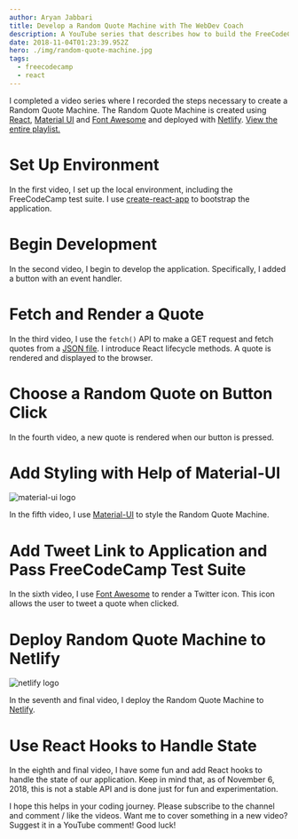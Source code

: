 ```yaml
---
author: Aryan Jabbari
title: Develop a Random Quote Machine with The WebDev Coach
description: A YouTube series that describes how to build the FreeCodeCamp Random Quote Machine
date: 2018-11-04T01:23:39.952Z
hero: ./img/random-quote-machine.jpg
tags:
  - freecodecamp
  - react
---
```



I completed a video series where I recorded the steps necessary to create a Random Quote Machine. The Random Quote Machine is created using [React](https://reactjs.org/), [Material UI](https://material-ui.com) and [Font Awesome](https://fontawesome.com) and deployed with [Netlify](http://netlify.com). [View the entire playlist.](https://www.youtube.com/playlist?list=PL3cz80ehFCan4srLIp1HmhrQ0CU8Cw9XM)

# Set Up Environment

In the first video, I set up the local environment, including the FreeCodeCamp test suite. I use [create-react-app](https://github.com/facebook/create-react-app) to bootstrap the application.

<StyledYouTube videoId='3QngsWA9IEE' />

# Begin Development

In the second video, I begin to develop the application. Specifically, I added a button with an event handler.

<StyledYouTube videoId='XnoTmO06OYo' />

# Fetch and Render a Quote

In the third video, I use the `fetch()` API to make a GET request and fetch quotes from a [JSON file](https://gist.githubusercontent.com/natebass/b0a548425a73bdf8ea5c618149fe1fce/raw/f4231cd5961f026264bb6bb3a6c41671b044f1f4/quotes.json). I introduce React lifecycle methods. A quote is rendered and displayed to the browser.

<StyledYouTube videoId='us51Jne67_I' />

# Choose a Random Quote on Button Click

In the fourth video, a new quote is rendered when our button is pressed.

<StyledYouTube videoId='iZx7hqHb5MU' />

# Add Styling with Help of Material-UI

![material-ui logo](./img/material-ui-logo.svg)

In the fifth video, I use [Material-UI](https://material-ui.com) to style the Random Quote Machine.

<StyledYouTube videoId='zUefD1Ojr88' />

# Add Tweet Link to Application and Pass FreeCodeCamp Test Suite

In the sixth video, I use [Font Awesome](https://fontawesome.com) to render a Twitter icon. This icon allows the user to tweet a quote when clicked.

<StyledYouTube videoId='lpba9vBqXl0' />

# Deploy Random Quote Machine to Netlify

![netlify logo](./img/netlify.png)

In the seventh and final video, I deploy the Random Quote Machine to [Netlify](https://www.netlify.com/).

<StyledYouTube videoId='Jvp8j6zrFHE' />

# Use React Hooks to Handle State
In the eighth and final video, I have some fun and add React hooks to handle the state of our application. Keep in mind that, as of November 6, 2018, this is not a stable API and is done just for fun and experimentation.

<StyledYouTube videoId='M_hFfrN8_PQ' />

I hope this helps in your coding journey. Please subscribe to the channel and comment / like the videos. Want me to cover something in a new video? Suggest it in a YouTube comment! Good luck!

